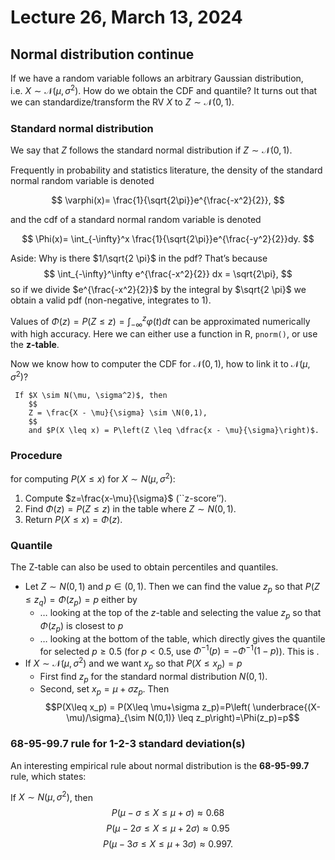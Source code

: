 # Lecture 26, March 13, 2024

\newcommand{\var}{\mathbb{V}ar}
\newcommand{\R}{\mathbb{R}}
\newcommand{\E}{\mathbb{E}}
\newcommand{\N}{\mathcal{N}}
## Normal distribution continue

If we have a random variable follows an arbitrary Gaussian distribution, i.e. $X\sim \N(\mu,\sigma^2)$. How do we obtain the CDF and quantile? It turns out that we can standardize/transform the RV $X$ to $Z\sim\N(0,1)$.

### Standard normal distribution

::: {.defintion name="Standard normal"}
We say that $Z$ follows the standard normal distribution if $Z \sim \N(0,1)$.
:::

Frequently in probability and statistics literature, the density of the standard normal random variable is denoted

$$
\varphi(x)= \frac{1}{\sqrt{2\pi}}e^{\frac{-x^2}{2}},
$$

and the cdf of a standard normal random variable is denoted

$$
\Phi(x)= \int_{-\infty}^x  \frac{1}{\sqrt{2\pi}}e^{\frac{-y^2}{2}}dy.
$$

Aside: Why is there $1/\sqrt{2 \pi}$ in the pdf? That's because
    $$
    \int_{-\infty}^\infty e^{\frac{-x^2}{2}} dx = \sqrt{2\pi},
    $$
so if we divide $e^{\frac{-x^2}{2}}$ by the integral by $\sqrt{2 \pi}$ we obtain a valid pdf (non-negative, integrates to 1).

Values of $\Phi(z)=P(Z\leq z)=\int_{-\infty}^z \varphi(t)dt$ can be approximated numerically with high accuracy. Here we can either use a function in R, `pnorm()`, or use the **z-table**.

Now we know how to computer the CDF for $\N(0,1)$, how to link it to $\N(\mu,\sigma^2)$?

::: {.theorem name="Standardising normal random variable"}
     If $X \sim N(\mu, \sigma^2)$, then 
        $$
        Z = \frac{X - \mu}{\sigma} \sim \N(0,1),
        $$
        and $P(X \leq x) = P\left(Z \leq \dfrac{x - \mu}{\sigma}\right)$.
:::

### Procedure

for computing $P(X\leq x)$ for $X\sim N(\mu,\sigma^2)$:

1. Compute $z=\frac{x-\mu}{\sigma}$ (``z-score'').
2. Find $\Phi(z)=P(Z\leq z)$ in the table where $Z\sim N(0,1)$.
3. Return $P(X\leq x)=\Phi(z)$.

### Quantile

The Z-table can also be used to obtain percentiles and quantiles.

+ Let $Z\sim N(0,1)$ and $p\in(0,1)$. Then we can find the value $z_p$ so that $P(Z\leq z_q)=\Phi(z_p)=p$ either by
    + $\dots$ looking at the top of the $z$-table and selecting the value $z_p$ so that $\Phi(z_p)$ is closest to $p$
   + $\dots$ looking at the bottom of the table, which directly gives the quantile for selected $p\geq 0.5$ (for $p<0.5$, use $\Phi^{-1}(p)=-\Phi^{-1}(1-p)$). This is \blue{the preferred method}. 
+ If $X \sim \N(\mu,\sigma^2)$ and we want $x_p$ so that $P(X\leq x_p)=p$ \dots
    + First find $z_p$ for the standard normal distribution $N(0,1)$.
    + Second, set $x_p= \mu + \sigma z_p$. Then 
$$P(X\leq x_p) = P(X\leq \mu+\sigma z_p)=P\left( \underbrace{(X-\mu)/\sigma}_{\sim N(0,1)} \leq z_p\right)=\Phi(z_p)=p$$

### 68-95-99.7 rule for 1-2-3 standard deviation(s)

An interesting empirical rule about normal distribution is the **68-95-99.7** rule, which states:

If $X \sim N(\mu, \sigma^2)$, then
$$
P( \mu - \sigma \le X \le \mu + \sigma) \approx 0.68
$$
$$
P( \mu - 2\sigma \le X \le \mu + 2\sigma) \approx 0.95
$$
$$
P( \mu - 3\sigma \le X \le \mu + 3\sigma) \approx  0.997.
$$